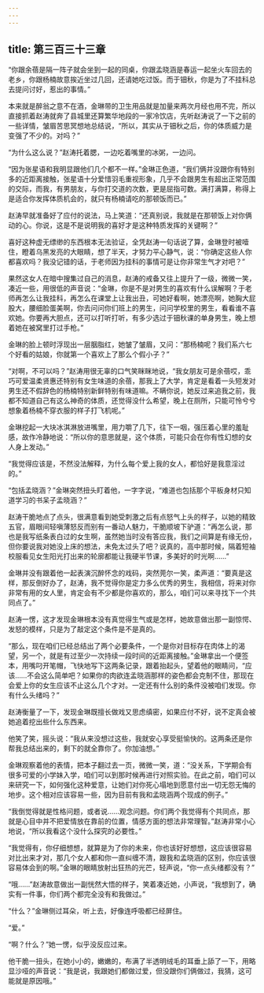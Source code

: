 ```yaml
---
---
---
```

title: 第三百三十三章
---




“你跟余蓓是隔一阵子就会坐到一起的同桌，你跟孟晓涵是春运一起坐火车回去的老乡，你跟杨楠故意挨近坐过几回，还请她吃过饭。而于钿秋，你是为了不挂科总去提问讨好，惹出的事情。”

本来就是醉翁之意不在酒，金琳带的卫生用品就是加量来两次月经也用不完，所以直接抓着赵涛就奔了县城里还算繁华地段的一家冷饮店，先听赵涛说了一下之前的一些详情，皱眉苦思冥想地总结说，“所以，其实从于钿秋之后，你的体质威力是变强了不少的。对吗？”

“为什么这么说？”赵涛托着腮，一边吃着嘴里的冰粥，一边问。

“因为张星语和我明显跟他们几个都不一样。”金琳正色道，“我们俩并没跟你有特别多的近距离接触，张星语十分爱惜羽毛重视形象，几乎不会跟男生有超出正常范围的交际，而我，有男朋友，与你打交道的次数，更是屈指可数。满打满算，称得上是适合你发挥体质机会的，就只有杨楠请吃的那顿饭而已。”

赵涛早就准备好了应付的说法，马上笑道：“还真别说，我就是在那顿饭上对你俩动的心。你说，这是不是说明我的喜好才是这种特质发挥的关键啊？”

喜好这种虚无缥缈的东西根本无法验证，全凭赵涛一句话说了算，金琳登时被噎住，瞪着乌黑发亮的大眼睛，想了半天，才努力平心静气，说：“你确定这些人你都喜欢吗？我没记错的话，于老师因为挂科的事情可是让你非常生气才对吧？”

果然这女人在暗中搜集过自己的消息，赵涛的戒备又往上提升了一级，微微一笑，凑近一些，用很低的声音说：“金琳，你是不是对男生的喜欢有什么误解啊？于老师再怎么让我挂科，再怎么在课堂上让我出丑，可她好看啊，她漂亮啊，她胸大屁股大，腰细脸蛋美啊，你去问问你们班上的男生，问问学校里的男生，看看谁不喜欢她。你要再大胆点，还可以打听打听，有多少选过于钿秋课的单身男生，晚上想着她在被窝里打过手枪。”

金琳的脸上顿时浮现出一层胭脂红，她皱了皱眉，又问：“那杨楠呢？我们系六七个好看的姑娘，你就第一个喜欢上了那么个假小子？”

“对啊，不可以吗？”赵涛用很无辜的口气笑眯眯地说，“我女朋友可是余蓓哎，乖巧可爱温柔贤惠还特别有女生味道的余蓓，那我上了大学，肯定是看着一头短发对男生还不假辞色的杨楠特别新鲜特别有味道嘛。不瞒你说，她反过来追我之前，我都不知道自己有这么神奇的体质，还觉得没什么希望，晚上在厕所，只能可怜兮兮想象着杨楠不穿衣服的样子打飞机呢。”

金琳挖起一大块冰淇淋放进嘴里，用力嚼了几下，往下一咽，强压着心里的羞耻感，故作冷静地说：“所以你的意思就是，这个体质，可能只会在你有性幻想的女人身上发动。”

“我觉得应该是，不然没法解释，为什么每个爱上我的女人，都恰好是我意淫过的。”

“包括孟晓涵？”金琳突然扭头盯着他，一字字说，“难道也包括那个平板身材只知道学习的书呆子孟晓涵？”

赵涛干脆地点了点头，很满意看到她受刺激之后有点怒气上头的样子，以她的精致五官，眉眼间轻嗔薄怒反而别有一番动人魅力，干脆顺坡下驴道：“再怎么说，那也是我写纸条表白过的女生啊，虽然她当时没有答应我，我们之间算是有缘无份，但你要说我对她没上床的想法，未免太过头了吧？说真的，高中那时候，隔着短袖校服看见女生阳光打出来的轮廓都能让我硬半节课，多美好的时光啊……”

金琳并没有跟着他一起表演沉醉怀念的戏码，突然莞尔一笑，柔声道：“要真是这样，那反倒好办了，赵涛，我不觉得你是定力多么优秀的男生，我相信，将来对你非常有用的女人里，肯定会有不少都是你喜欢的，那么，咱们可以来寻找下一个共同点了。”

赵涛一愣，这才发现金琳根本没有真觉得生气或是怎样，她故意做出那一副惊愕、发怒的模样，只是为了敲定这个条件是不是真的。

“那么，现在咱们已经总结出了两个必要条件，一个是你对目标存在肉体上的渴望，另一个，就是有过至少一次持续一段时间的近距离接触。”金琳拿出一个便签本，用嘴叼开笔帽，飞快地写下这两条记录，跟着抬起头，望着他的眼睛问，“应该……不会这么简单吧？如果你的肉欲连孟晓涵那样的姿色都会克制不住，那现在会爱上你的女生应该不止这么几个才对。一定还有什么别的条件没被咱们发现。你有什么头绪吗？”

赵涛衡量了一下，发现金琳既擅长做戏又思虑缜密，如果应付不好，说不定真会被她追着挖出些什么东西来。

他笑了笑，摇头说：“我从来没想过这些，我就安心享受挺愉快的。这两条还是你帮我总结出来的，剩下的就全靠你了。你加油想。”

金琳观察着他的表情，把本子翻过去一页，微微一笑，道：“没关系，下学期会有很多可爱的小学妹入学，咱们可以到那时候再进行对照实验。在此之前，咱们可以来研究一下，如何强化这种爱意，让她们对你死心塌地到愿意付出一切无怨无悔的地步。这个相对应该容易一些，因为目前有我和孟晓涵两个现成的例子。”

“我倒觉得就是性格问题，或者说……观念问题。你们两个我觉得有个共同点，那就是心目中并不把爱情放在靠前的位置，情感方面的想法非常理智。”赵涛非常小心地说，“所以我看这个没什么探究的必要性。”

“我觉得有，你仔细想想，就算是为了你的未来，你也该好好想想，这应该很容易对比出来才对，那几个女人都和你一直纠缠不清，跟我和孟晓涵的区别，你应该很容易体会到的啊。”金琳的眼睛放射出狂热的光芒，轻声说，“你一点头绪都没有？”

“哦……”赵涛故意做出一副恍然大悟的样子，笑着凑近她，小声说，“我想到了，确实有一件事，你们两个都完全没有和我做过。”

“什么？”金琳侧过耳朵，听上去，好像连呼吸都已经屏住。

“爱。”

“啊？什么？”她一愣，似乎没反应过来。

他干脆一扭头，在她小小的，嫩嫩的，布满了半透明绒毛的耳垂上舔了一下，用略显沙哑的声音说：“我是说，我跟她们都做过爱，但没跟你们俩做过，我猜，这可能就是原因哦。”